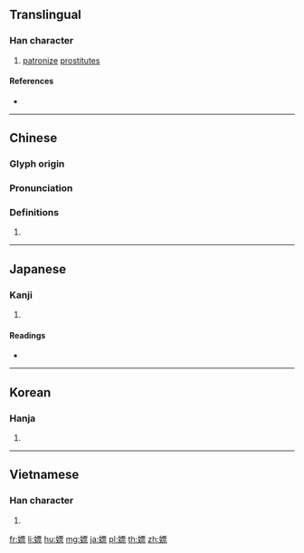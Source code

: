 ==Translingual==

===Han character===
{{Han char|rn=38|rad=女|as=11|sn=14|four=41491|canj=VMWF|ids=⿰女票}}

# [[patronize]] [[prostitute]]s

====References====
* {{Han ref|kx=0269.210|dkj=06637|dj=0537.100|hdz=21076.050|uh=5AD6|ud=23254|bh=B9E2|bd=47586}}

----

==Chinese==
{{zh-forms}}

===Glyph origin===
{{Han etym}}

===Pronunciation===
{{zh-pron
|m=piáo
|c=piu1,piu4
|h=pfs=phèu
|md=
|mn=phiâu
|w=
|mc=y
|oc=y
|cat=
}}

===Definitions===
{{zh-hanzi}}

# {{rfdef|lang=zh}}

----

==Japanese==

===Kanji===
{{ja-kanji|grade=|rs=女11}}

# {{defn|lang=ja|sort=女11}}

====Readings====
* {{ja-readings|on=[[ひょう]] (hyō)|kun=[[かるい]] (karui)}}

----

==Korean==

===Hanja===
{{ko-hanja|hangeul=표|rv=pyo|mr=p'yo}}

# {{defn|lang=ko|sort=女11}}

----

==Vietnamese==

===Han character===
{{vi-hantu|[[phiêu]], [[phếu]], [[phiếu]], [[tẹo]], [[phèo]]|rs=女11}}

# {{defn|lang=vi|sort=女11}}

[[fr:嫖]]
[[li:嫖]]
[[hu:嫖]]
[[mg:嫖]]
[[ja:嫖]]
[[pl:嫖]]
[[th:嫖]]
[[zh:嫖]]